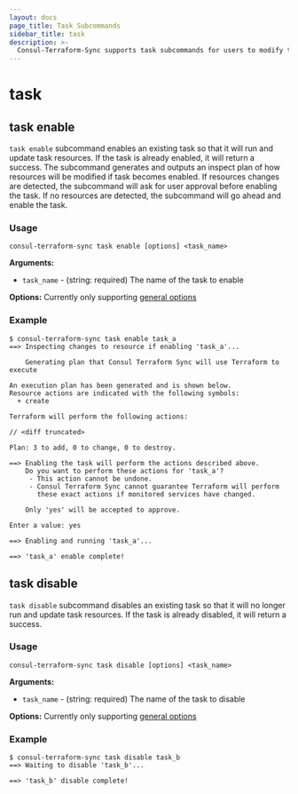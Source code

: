 ```yaml
---
layout: docs
page_title: Task Subcommands
sidebar_title: task
description: >-
  Consul-Terraform-Sync supports task subcommands for users to modify tasks while the daemon is running
---
```

# task

## task enable

`task enable` subcommand enables an existing task so that it will run and update task resources. If the task is already enabled, it will return a success. The subcommand generates and outputs an inspect plan of how resources will be modified if task becomes enabled. If resources changes are detected, the subcommand will ask for user approval before enabling the task. If no resources are detected, the subcommand will go ahead and enable the task.

### Usage
`consul-terraform-sync task enable [options] <task_name>`

**Arguments:**
- `task_name` - (string: required) The name of the task to enable

**Options:** Currently only supporting [general options](/docs/nia/cli/cli-overview#general-options)


### Example

```shell-session
$ consul-terraform-sync task enable task_a
==> Inspecting changes to resource if enabling 'task_a'...

    Generating plan that Consul Terraform Sync will use Terraform to execute

An execution plan has been generated and is shown below.
Resource actions are indicated with the following symbols:
  + create

Terraform will perform the following actions:

// <diff truncated>

Plan: 3 to add, 0 to change, 0 to destroy.

==> Enabling the task will perform the actions described above.
    Do you want to perform these actions for 'task_a'?
     - This action cannot be undone.
     - Consul Terraform Sync cannot guarantee Terraform will perform
       these exact actions if monitored services have changed.

    Only 'yes' will be accepted to approve.

Enter a value: yes

==> Enabling and running 'task_a'...

==> 'task_a' enable complete!
```

## task disable

`task disable` subcommand disables an existing task so that it will no longer run and update task resources. If the task is already disabled, it will return a success.

### Usage
`consul-terraform-sync task disable [options] <task_name>`

**Arguments:**
- `task_name` - (string: required) The name of the task to disable

**Options:** Currently only supporting [general options](/docs/nia/cli/cli-overview#general-options)


### Example

```shell-session
$ consul-terraform-sync task disable task_b
==> Waiting to disable 'task_b'...

==> 'task_b' disable complete!
```
